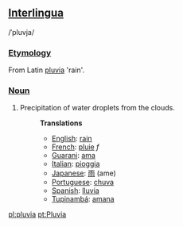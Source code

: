 ==[[Interlingua]]==
/ˈpluvja/
===[[Etymology]]===
From Latin [[pluvia]] 'rain'.
===[[Noun]]===
#Precipitation of water droplets from the clouds.
#:'''Translations'''
#:*[[English]]: [[rain]]
#:*[[French]]: [[pluie]] ''f''
#:*[[Guarani]]: [[ama]]
#:*[[Italian]]: [[pioggia]]
#:*[[Japanese]]: [[雨]] (ame)
#:*[[Portuguese]]: [[chuva]]
#:*[[Spanish]]: [[lluvia]]
#:*[[Tupinambá]]: [[amana]]

[[pl:pluvia]]
[[pt:Pluvia]]